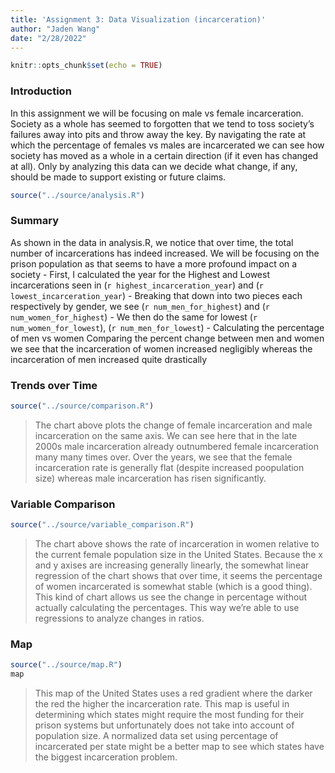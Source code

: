 ```yaml
---
title: 'Assignment 3: Data Visualization (incarceration)'
author: "Jaden Wang"
date: "2/28/2022"
---
```

```r
knitr::opts_chunk$set(echo = TRUE)
```
### Introduction
In this assignment we will be focusing on male vs female incarceration. Society as a whole has seemed to forgotten that we tend to toss society's failures away into pits and throw away the key. By navigating the rate at which the percentage of females vs males are incarcerated we can see how society has moved as a whole in a certain direction (if it even has changed at all). Only by analyzing this data can we decide what change, if any, should be made to support existing or future claims.

```r
source("../source/analysis.R")
```
### Summary
As shown in the data in analysis.R, we notice that over time, the total number of incarcerations has indeed increased. We will be focusing on the prison population as that seems to have a more profound impact on a society
- First, I calculated the year for the Highest and Lowest incarcerations seen in (``r highest_incarceration_year``) and (``r lowest_incarceration_year``)
- Breaking that down into two pieces each respectively by gender, we see (``r num_men_for_highest``) and (``r num_women_for_highest``)
- We then do the same for lowest (``r num_women_for_lowest``), (``r num_men_for_lowest``)
- Calculating the percentage of men vs women 
Comparing the percent change between men and women we see that the incarceration of women increased negligibly whereas the incarceration of men increased quite drastically 

### Trends over Time
```r
source("../source/comparison.R")
```

> The chart above plots the change of female incarceration and male incarceration on the same axis. We can see here that in the late 2000s male incarceration already outnumbered female incarceration many many times over. Over the years, we see that the female incarceration rate is generally flat (despite increased poopulation size) whereas male incarceration has risen significantly. 

### Variable Comparison
```r
source("../source/variable_comparison.R")
```

> The chart above shows the rate of incarceration in women relative to the current female population size in the United States. Because the x and y axises are increasing generally linearly, the somewhat linear regression of the chart shows that over time, it seems the percentage of women incarcerated is somewhat stable (which is a good thing). This kind of chart allows us see the change in percentage without actually calculating the percentages. This way we're able to use regressions to analyze changes in ratios. 

### Map
```r
source("../source/map.R")
map
```

> This map of the United States uses a red gradient where the darker the red the higher the incarceration rate. This map is useful in determining which states might require the most funding for their prison systems but unfortunately does not take into account of population size. A normalized data set using percentage of incarcerated per state might be a better map to see which states have the biggest incarceration problem.
